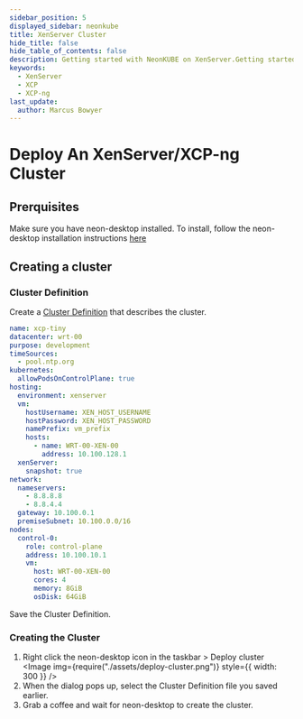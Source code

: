 ---
sidebar_position: 5
displayed_sidebar: neonkube
title: XenServer Cluster
hide_title: false
hide_table_of_contents: false
description: Getting started with NeonKUBE on XenServer.Getting started with NeonKUBE on XenServer.Getting started with NeonKUBE on XenServer.
keywords:
  - XenServer
  - XCP
  - XCP-ng
last_update:
  author: Marcus Bowyer
---


# Deploy An XenServer/XCP-ng Cluster

## Prerquisites

Make sure you have neon-desktop installed. To install, follow the neon-desktop installation instructions [here](./neon-desktop)

## Creating a cluster

### Cluster Definition

Create a [Cluster Definition](https://api-docs.neonforge.com/neonkube/api/Neon.Kube.ClusterDef.ClusterDefinition.html) that describes the cluster.

```yaml
name: xcp-tiny
datacenter: wrt-00
purpose: development
timeSources:
  - pool.ntp.org
kubernetes:
  allowPodsOnControlPlane: true
hosting:
  environment: xenserver
  vm:
    hostUsername: XEN_HOST_USERNAME
    hostPassword: XEN_HOST_PASSWORD
    namePrefix: vm_prefix
    hosts:
      - name: WRT-00-XEN-00
        address: 10.100.128.1
  xenServer:
    snapshot: true
network:
  nameservers:
    - 8.8.8.8
    - 8.8.4.4
  gateway: 10.100.0.1
  premiseSubnet: 10.100.0.0/16
nodes:
  control-0:
    role: control-plane
    address: 10.100.10.1
    vm:
      host: WRT-00-XEN-00
      cores: 4
      memory: 8GiB
      osDisk: 64GiB
```

Save the Cluster Definition.

### Creating the Cluster

1. Right click the neon-desktop icon in the taskbar > Deploy cluster
   <Image img={require("./assets/deploy-cluster.png")} style={{ width: 300 }} />
2. When the dialog pops up, select the Cluster Definition file you saved earlier.
3. Grab a coffee and wait for neon-desktop to create the cluster.
